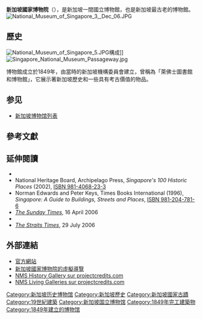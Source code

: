 {{多個問題|
{{expand|time=2015-12-14T13:54:32+00:00}}
{{unreferenced|time=2015-12-14T13:54:32+00:00}}
}}
{{Infobox Historic Site
| name = 新加坡国家博物院
| native_name = 
| native_language = 華語
| image = 2016 Singapur, Museum Planning Area, Narodowe Muzeum Singapuru (02).jpg
| caption = 新加坡國家博物院
| locmapin = Singapore
| lat_degrees = 1
| lat_minutes = 17
| lat_seconds = 48.2
| lat_direction = N
| long_degrees = 103
| long_minutes = 50
| long_seconds = 55.1
| long_direction = E
| coord_display = inline, title
| location = 史丹福路93号，邮编：178897
<br>(93 Stamford Rd, Singapore 178897)
| area = 
| built = 1849年
| architect = 
| architecture = [[帕拉第奧式建築|帕拉第奧式建築]]、[[文藝復興|文藝復興]]
| governing_body = [[新加坡國家文物局|新加坡國家文物局]]
| designation1 = Singapore
| designation1_offname = 
| designation1_date = 1992年2月14日
| designation1_number = 
}}

'''新加坡國家博物院'''（{{lang-en|National Museum of Singapore}}），是新加坡一間國立博物館，也是新加坡最古老的博物館。
[[File:National_Museum_of_Singapore_3,_Dec_06.JPG|left]]

== 歷史 ==
[[File:National_Museum_of_Singapore_5.JPG|thumb]]構成]]
[[File:Singapore_National_Museum_Passageway.jpg|thumb]]

博物館成立於1849年，由當時的新加坡機構委員會建立，曾稱為「萊佛士圖書館和博物館」，它展示著新加坡歷史和一些具有考古價值的物品。

== 参见 ==

* [[新加坡博物馆列表|新加坡博物馆列表]]

== 參考文獻 ==
{{Reflist}}

== 延伸閱讀 ==
* {{Cite book|title = Museums of Southeast Asia|last = Lenzi|first = Iola|year = 2004|publisher = Archipelago Press|location = Singapore|isbn = 981-4068-96-9}}
* National Heritage Board, Archipelago Press, ''Singapore's 100 Historic Places'' (2002), [[Special:网络书源/981406823-3|ISBN 981-4068-23-3]]
* Norman Edwards and Peter Keys, Times Books International (1996), ''Singapore: A Guide to Buildings, Streets and Places'', [[Special:网络书源/9814068233|ISBN 981-204-781-6]]
* ''[https://web.archive.org/web/20060914134626/http://straitstimes.asiaone.com/ The Sunday Times]'', 16 April 2006
* {{Cite web|title = National Museum of Singapore (Singapore Biennale) 2006|work = Singapore Biennale|url = http://www.singaporebiennale.org/venues-nm.html|accessdate = 27 July 2006|archiveurl = https://web.archive.org/web/20060725152145/http://www.singaporebiennale.org/venues-nm.html|archivedate = 2006-07-25|dead-url = no}}
* ''[https://web.archive.org/web/20060914134626/http://straitstimes.asiaone.com/ The Straits Times]'', 29 July 2006

== 外部連結 ==
* [http://www.nationalmuseum.sg/ 官方網站] {{Wayback|url=http://www.nationalmuseum.sg/ |date=20200224181913 }}
* [https://web.archive.org/web/20171031202349/http://www.singaporevr.com/vrs/NationalMuseum/NationalMuseum.html 新加坡國家博物院的虛擬導覽]
* [http://www.projectcredits.com/p/54cbb105a14fb/singapore-history-gallery NMS History Gallery sur projectcredits.com] {{Wayback|url=http://www.projectcredits.com/p/54cbb105a14fb/singapore-history-gallery |date=20190123164744 }}
* [http://www.projectcredits.com/p/54cbae63d34c0/singapore-living-galleries NMS Living Galleries sur projectcredits.com] {{Wayback|url=http://www.projectcredits.com/p/54cbae63d34c0/singapore-living-galleries |date=20190818224120 }}
{{Commonscat|National Museum of Singapore|position=left}}

{{新加坡旅遊景點|state=expanded}}
[[Category:新加坡历史博物馆|Category:新加坡历史博物馆]]
[[Category:新加坡歷史|Category:新加坡歷史]]
[[Category:新加坡國家古蹟|Category:新加坡國家古蹟]]
[[Category:19世紀建築|Category:19世紀建築]]
[[Category:新加坡国立博物馆|Category:新加坡国立博物馆]]
[[Category:1849年完工建築物|Category:1849年完工建築物]]
[[Category:1849年建立的博物馆|Category:1849年建立的博物馆]]